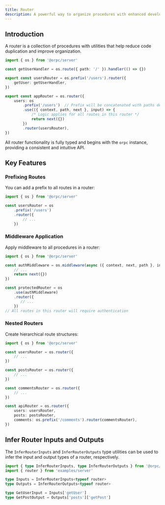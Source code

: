 ```yaml
---
title: Router
description: A powerful way to organize procedures with enhanced developer experience.
---
```


## Introduction

A router is a collection of procedures with utilities that help reduce code duplication and improve organization.

```ts twoslash
import { os } from '@orpc/server'

const getUserHandler = os.route({ path: '/' }).handler(() => {})

export const usersRouter = os.prefix('/users').router({
    getUser: getUserHandler,
})

export const appRouter = os.router({
    users: os
        .prefix('/users')  // Prefix will be concatenated with paths defined in route(...)
        .use(({ context, path, next }, input) => {
            /* Logic applies for all routes in this router */
            return next({})
        })
        .router(usersRouter),
})
```

All router functionality is fully typed and begins with the `orpc` instance, providing a consistent and intuitive API.

## Key Features

### Prefixing Routes
You can add a prefix to all routes in a router:

```ts twoslash
import { os } from '@orpc/server'

const usersRouter = os
    .prefix('/users')
    .router({
        // ...
    })
```

### Middleware Application
Apply middleware to all procedures in a router:

```ts twoslash
import { os } from '@orpc/server'

const authMiddleware = os.middleware(async ({ context, next, path }, input) => {
    // ...
    return next({})
})

const protectedRouter = os
    .use(authMiddleware)
    .router({
       // ...
    })
// All routes in this router will require authentication
```

### Nested Routers
Create hierarchical route structures:

```ts twoslash
import { os } from '@orpc/server'

const usersRouter = os.router({
    // ...
})

const postsRouter = os.router({
    // ...
})

const commentsRouter = os.router({
    // ...
})

const apiRouter = os.router({
    users: usersRouter,
    posts: postsRouter,
    comments: os.prefix('/comments').router(commentsRouter),
})
```


## Infer Router Inputs and Outputs

The `InferRouterInputs` and `InferRouterOutputs` type utilities can be used to infer the input and output types of a router, respectively.

```ts twoslash
import { type InferRouterInputs, type InferRouterOutputs } from '@orpc/server'
import { router } from 'examples/server'

type Inputs = InferRouterInputs<typeof router>
type Outputs = InferRouterOutputs<typeof router>

type GetUserInput = Inputs['getUser']
type GetPostOutput = Outputs['posts']['getPost']
```